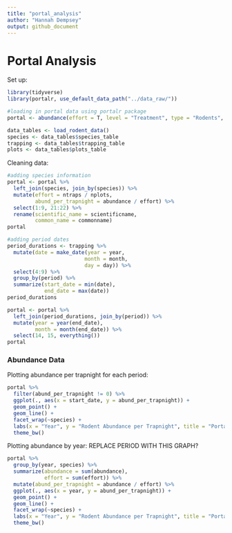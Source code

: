 ```yaml
---
title: "portal_analysis"
author: "Hannah Dempsey"
output: github_document
---
```


# Portal Analysis

Set up:

```r
library(tidyverse)
library(portalr, use_default_data_path("../data_raw/"))

#loading in portal data using portalr package
portal <- abundance(effort = T, level = "Treatment", type = "Rodents", shape = "Flat")

data_tables <- load_rodent_data()
species <- data_tables$species_table
trapping <- data_tables$trapping_table
plots <- data_tables$plots_table
```

Cleaning data:

```r
#adding species information
portal <- portal %>% 
  left_join(species, join_by(species)) %>% 
  mutate(effort = ntraps / nplots,
         abund_per_trapnight = abundance / effort) %>% 
  select(1:9, 21:22) %>% 
  rename(scientific_name = scientificname,
         common_name = commonname)
portal

#adding period dates
period_durations <- trapping %>% 
  mutate(date = make_date(year = year,
                         month = month,
                         day = day)) %>% 
  select(4:9) %>% 
  group_by(period) %>% 
  summarize(start_date = min(date),
            end_date = max(date))
period_durations

portal <- portal %>% 
  left_join(period_durations, join_by(period)) %>% 
  mutate(year = year(end_date),
         month = month(end_date)) %>% 
  select(14, 15, everything())
portal
```

### Abundance Data

Plotting abundance per trapnight for each period:

```r
portal %>% 
  filter(abund_per_trapnight != 0) %>% 
  ggplot(., aes(x = start_date, y = abund_per_trapnight)) +
  geom_point() +
  geom_line() +
  facet_wrap(~species) +
  labs(x = "Year", y = "Rodent Abundance per Trapnight", title = "Portal Project") +
  theme_bw()
```

Plotting abundance by year: REPLACE PERIOD WITH THIS GRAPH?

```r
portal %>% 
  group_by(year, species) %>% 
  summarize(abundance = sum(abundance),
            effort = sum(effort)) %>% 
  mutate(abund_per_trapnight = abundance / effort) %>% 
  ggplot(., aes(x = year, y = abund_per_trapnight)) +
  geom_point() +
  geom_line() +
  facet_wrap(~species) +
  labs(x = "Year", y = "Rodent Abundance per Trapnight", title = "Portal Project") +
  theme_bw()
```
